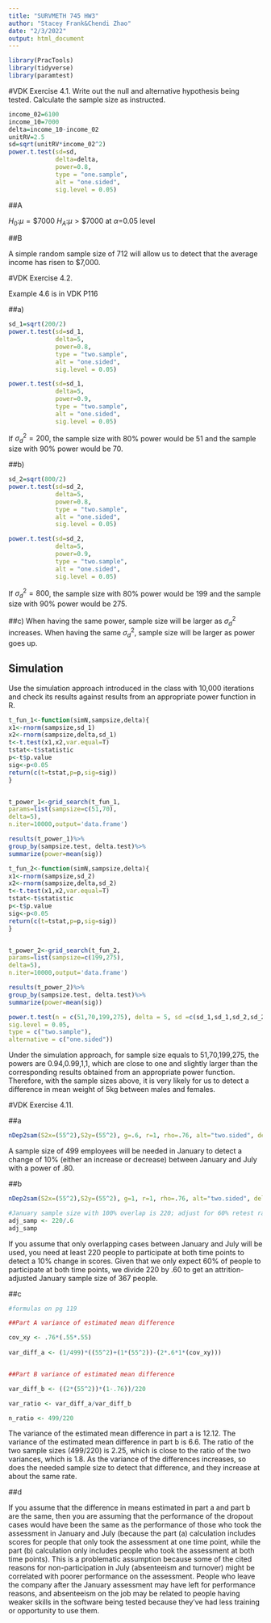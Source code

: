 ---
title: "SURVMETH 745 HW3"
author: "Stacey Frank&Chendi Zhao"
date: "2/3/2022"
output: html_document
---

```{r setup, include=FALSE}
library(PracTools)
library(tidyverse)
library(paramtest)
```
#VDK Exercise 4.1.
Write out the null and alternative hypothesis being tested.
Calculate the sample size as instructed.
```{r}
income_02=6100
income_10=7000
delta=income_10-income_02
unitRV=2.5
sd=sqrt(unitRV*income_02^2)
power.t.test(sd=sd,
             delta=delta,
             power=0.8,
             type = "one.sample",
             alt = "one.sided",
             sig.level = 0.05)
```

##A

$H_0$:$\mu=\$7000$ 
$H_A$:$\mu>\$7000$ 
at $\alpha$=0.05 level

##B

A simple random sample size of 712 will allow us to detect that the average income has risen to $7,000.

#VDK Exercise 4.2. 

Example 4.6 is in VDK P116

##a)
```{r}
sd_1=sqrt(200/2)
power.t.test(sd=sd_1,
             delta=5,
             power=0.8,
             type = "two.sample",
             alt = "one.sided",
             sig.level = 0.05)

power.t.test(sd=sd_1,
             delta=5,
             power=0.9,
             type = "two.sample",
             alt = "one.sided",
             sig.level = 0.05)
```
If $\sigma^2_d=200$, the sample size with 80% power would be 51 and the sample size with 90% power would be 70.

##b)
```{r}
sd_2=sqrt(800/2)
power.t.test(sd=sd_2,
             delta=5,
             power=0.8,
             type = "two.sample",
             alt = "one.sided",
             sig.level = 0.05)

power.t.test(sd=sd_2,
             delta=5,
             power=0.9,
             type = "two.sample",
             alt = "one.sided",
             sig.level = 0.05)
```
If $\sigma^2_d=800$, the sample size with 80% power would be 199 and the sample size with 90% power would be 275.

##c)
When having the same power, sample size will be larger as $\sigma^2_d$ increases.
When having the same $\sigma^2_d$, sample size will be larger as power goes up.

## Simulation
Use the simulation approach introduced in the class with 10,000 iterations and check its results against results from an appropriate power function in R.
```{r}
t_fun_1<-function(simN,sampsize,delta){
x1<-rnorm(sampsize,sd_1)
x2<-rnorm(sampsize,delta,sd_1)
t<-t.test(x1,x2,var.equal=T)
tstat<-t$statistic
p<-t$p.value
sig<-p<0.05
return(c(t=tstat,p=p,sig=sig))
}


t_power_1<-grid_search(t_fun_1,
params=list(sampsize=c(51,70),
delta=5),
n.iter=10000,output='data.frame')

results(t_power_1)%>%
group_by(sampsize.test, delta.test)%>%
summarize(power=mean(sig))
```

```{r}
t_fun_2<-function(simN,sampsize,delta){
x1<-rnorm(sampsize,sd_2)
x2<-rnorm(sampsize,delta,sd_2)
t<-t.test(x1,x2,var.equal=T)
tstat<-t$statistic
p<-t$p.value
sig<-p<0.05
return(c(t=tstat,p=p,sig=sig))
}


t_power_2<-grid_search(t_fun_2,
params=list(sampsize=c(199,275),
delta=5),
n.iter=10000,output='data.frame')

results(t_power_2)%>%
group_by(sampsize.test, delta.test)%>%
summarize(power=mean(sig))

power.t.test(n = c(51,70,199,275), delta = 5, sd =c(sd_1,sd_1,sd_2,sd_2),
sig.level = 0.05,
type = c("two.sample"),
alternative = c("one.sided"))
```
Under the simulation approach, for sample size equals to 51,70,199,275, the powers are 0.94,0.99,1,1, which are close to one and slightly larger than the corresponding results obtained from an appropriate power function. Therefore, with the sample sizes above, it is very likely for us to detect a difference in mean weight of 5kg between males and females.

#VDK Exercise 4.11.

##a
```{r}

nDep2sam(S2x=(55^2),S2y=(55^2), g=.6, r=1, rho=.76, alt="two.sided", del= 7.2, sig.level=.05, pow=.80)

```
A sample size of 499 employees will be needed in January to detect a change of 10% (either an increase or decrease) between January and July with a power of .80. 

##b
```{r}

nDep2sam(S2x=(55^2),S2y=(55^2), g=1, r=1, rho=.76, alt="two.sided", del= 7.2, sig.level=.05, pow=.80)

#January sample size with 100% overlap is 220; adjust for 60% retest rate
adj_samp <- 220/.6
adj_samp

```
If you assume that only overlapping cases between January and July will be used, you need at least 220 people to participate at both time points to detect a 10% change in scores. Given that we only expect 60% of people to participate at both time points, we divide 220 by .60 to get an attrition-adjusted January sample size of 367 people. 

##c
```{r}
#formulas on pg 119

##Part A variance of estimated mean difference

cov_xy <- .76*(.55*.55)
  
var_diff_a <- (1/499)*((55^2)+(1*(55^2))-(2*.6*1*(cov_xy)))


##Part B variance of estimated mean difference

var_diff_b <- ((2*(55^2))*(1-.76))/220

var_ratio <- var_diff_a/var_diff_b

n_ratio <- 499/220

```
The variance of the estimated mean difference in part a is 12.12. The variance of the estimated mean difference in part b is 6.6. The ratio of the two sample sizes (499/220) is 2.25, which is close to the ratio of the two variances, which is 1.8. As the variance of the differences increases, so does the needed sample size to detect that difference, and they increase at about the same rate. 

##d

If you assume that the difference in means estimated in part a and part b are the same, then you are assuming that the performance of the dropout cases would have been the same as the performance of those who took the assessment in January and July (because the part (a) calculation includes scores for people that only took the assessment at one time point, while the part (b) calculation only includes people who took the assessment at both time points). This is a problematic assumption because some of the cited reasons for non-participation in July (absenteeism and turnover) might be correlated with poorer performance on the assessment. People who leave the company after the January assessment may have left for performance reasons, and absenteeism on the job may be related to people having weaker skills in the software being tested because they've had less training or opportunity to use them. 
